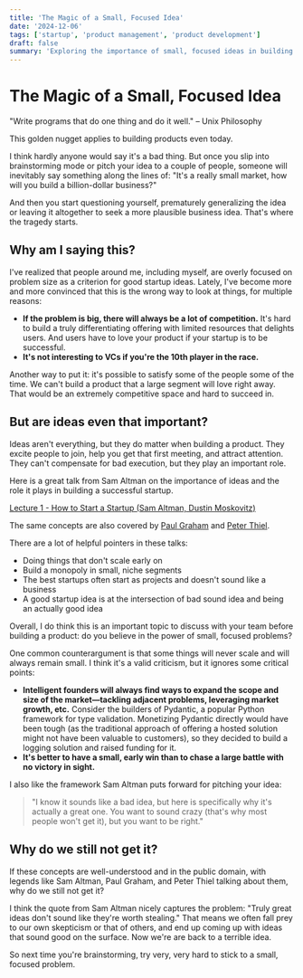 ```yaml
---
title: 'The Magic of a Small, Focused Idea'
date: '2024-12-06'
tags: ['startup', 'product management', 'product development']
draft: false
summary: 'Exploring the importance of small, focused ideas in building successful products and startups.'
---
```


# The Magic of a Small, Focused Idea

"Write programs that do one thing and do it well." – Unix Philosophy

This golden nugget applies to building products even today.

I think hardly anyone would say it's a bad thing. But once you slip into brainstorming mode or pitch your idea to a couple of people, someone will inevitably say something along the lines of: "It's a really small market, how will you build a billion-dollar business?"

And then you start questioning yourself, prematurely generalizing the idea or leaving it altogether to seek a more plausible business idea. That's where the tragedy starts.

## Why am I saying this?

I've realized that people around me, including myself, are overly focused on problem size as a criterion for good startup ideas. Lately, I've become more and more convinced that this is the wrong way to look at things, for multiple reasons:

- **If the problem is big, there will always be a lot of competition.** It's hard to build a truly differentiating offering with limited resources that delights users. And users have to love your product if your startup is to be successful.
- **It's not interesting to VCs if you're the 10th player in the race.**

Another way to put it: it's possible to satisfy some of the people some of the time. We can't build a product that a large segment will love right away. That would be an extremely competitive space and hard to succeed in.

## But are ideas even that important?

Ideas aren't everything, but they do matter when building a product. They excite people to join, help you get that first meeting, and attract attention. They can't compensate for bad execution, but they play an important role.

Here is a great talk from Sam Altman on the importance of ideas and the role it plays in building a successful startup.

[Lecture 1 - How to Start a Startup (Sam Altman, Dustin Moskovitz)](https://www.youtube.com/watch?v=CBYhVcO4WgI&list=PL5q_lef6zVkaTY_cT1k7qFNF2TidHCe-1)

The same concepts are also covered by [Paul Graham](https://youtu.be/ii1jcLg-eIQ?si=ZUGg1EoQpJNHRMEG) and [Peter Thiel](https://youtu.be/5_0dVHMpJlo?si=o3csqlcAgN2PSh1x).

There are a lot of helpful pointers in these talks:

- Doing things that don't scale early on
- Build a monopoly in small, niche segments
- The best startups often start as projects and doesn't sound like a business
- A good startup idea is at the intersection of bad sound idea and being an actually good idea

Overall, I do think this is an important topic to discuss with your team before building a product: do you believe in the power of small, focused problems?

One common counterargument is that some things will never scale and will always remain small. I think it's a valid criticism, but it ignores some critical points:

- **Intelligent founders will always find ways to expand the scope and size of the market—tackling adjacent problems, leveraging market growth, etc.** Consider the builders of Pydantic, a popular Python framework for type validation. Monetizing Pydantic directly would have been tough (as the traditional approach of offering a hosted solution might not have been valuable to customers), so they decided to build a logging solution and raised funding for it.
- **It's better to have a small, early win than to chase a large battle with no victory in sight.**

I also like the framework Sam Altman puts forward for pitching your idea:

> "I know it sounds like a bad idea, but here is specifically why it's actually a great one. You want to sound crazy (that's why most people won't get it), but you want to be right."

## Why do we still not get it?

If these concepts are well-understood and in the public domain, with legends like Sam Altman, Paul Graham, and Peter Thiel talking about them, why do we still not get it?

I think the quote from Sam Altman nicely captures the problem: "Truly great ideas don't sound like they're worth stealing." That means we often fall prey to our own skepticism or that of others, and end up coming up with ideas that sound good on the surface. Now we're are back to a terrible idea.

So next time you're brainstorming, try very, very hard to stick to a small, focused problem.
